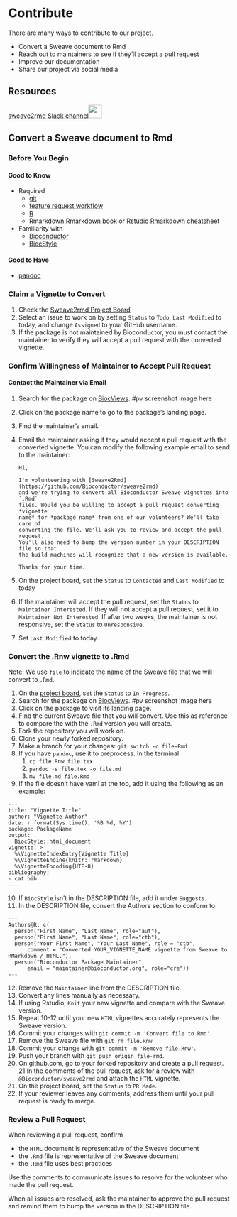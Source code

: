 # Contribute

There are many ways to contribute to our project.

* Convert a Sweave document to Rmd
* Reach out to maintainers to see if they'll accept a pull request
* Improve our documentation
* Share our project via social media

## Resources

[sweave2rmd Slack channel](https://join.slack.com/share/enQtMzQ5ODU0NzkzNjQ5OC00YmNhY2FjNzYyNzg3OWY2NDBlZDNjY2RiODYxMTJmOWYzOGI0MGE1MjYzNDMyMWIyNjNkZTg2ZjcxY2FhNTMz)[![](https://cdn.bfldr.com/5H442O3W/at/pl546j-7le8zk-afym5u/Slack_Mark_Web.png?auto=webp&format=png){width=30px}](https://join.slack.com/share/enQtMzQ5ODU0NzkzNjQ5OC00YmNhY2FjNzYyNzg3OWY2NDBlZDNjY2RiODYxMTJmOWYzOGI0MGE1MjYzNDMyMWIyNjNkZTg2ZjcxY2FhNTMz)

## Convert a Sweave document to Rmd

### Before You Begin

#### Good to Know 

* Required
  - [git](https://git-scm.com/docs/gittutorial)
  - [feature request
    workflow](https://www.atlassian.com/git/tutorials/comparing-workflows/feature-branch-workflow)
  - [R](https://www.rstudio.com/resources/books/)
  - Rmarkdown,[Rmarkdown book](https://bookdown.org/yihui/rmarkdown/) or [Rstudio Rmarkdown
    cheatsheet](https://raw.githubusercontent.com/rstudio/cheatsheets/main/rmarkdown.pdf)

* Familiarity with
  - [Bioconductor](https://bioconductor.org)
  - [BiocStyle](https://bioconductor.org/packages/devel/bioc/html/BiocStyle.html)

#### Good to Have

* [pandoc](https://pandoc.org)

### Claim a Vignette to Convert

1. Check the
   [Sweave2rmd Project Board](https://github.com/orgs/Bioconductor/projects/2/views/1)
2. Select an issue to work on by setting `Status` to `Todo`, `Last Modified` to
   today, and change `Assigned` to your GitHub username.
3. If the package is not maintained by Bioconductor, you must contact the
   maintainer to verify they will accept a pull request with the converted
   vignette.

### Confirm Willingness of Maintainer to Accept Pull Request

#### Contact the Maintainer via Email

1. Search for the package on
[BiocViews](https://bioconductor.org/packages/devel/BiocViews.html#___Software).  #pv screenshot image here
2. Click on the package name to go to the package's landing page.
3. Find the maintainer's email.
4. Email the maintainer asking if they would accept a pull request with the
   converted vignette. You can modify the following example email to send to
   the maintainer:
   ```
   Hi,

   I'm volunteering with [Sweave2Rmd](https://github.com/Bioconductor/sweave2rmd)
   and we're trying to convert all Bioconductor Sweave vignettes into `.Rmd`
   files. Would you be willing to accept a pull request converting *vignette
   name* for *package name* from one of our volunteers? We'll take care of
   converting the file. We'll ask you to review and accept the pull request.
   You'll also need to bump the version number in your DESCRIPTION file so that
   the build machines will recognize that a new version is available.

   Thanks for your time.
   ```
5. On the project board, set the `Status` to `Contacted` and `Last Modified` to
   today
6. If the maintainer will accept the pull request, set the `Status` to
   `Maintainer Interested`. If they will not accept a pull request, set it to
   `Maintainer Not Interested`. If after two weeks, the maintainer is not
   responsive, set the `Status` to `Unresponsive`.
7. Set `Last Modified` to today.

### Convert the .Rnw vignette to .Rmd

Note: We use `file` to indicate the name of the Sweave file that we will
convert to `.Rmd`.

1. On the [project board](https://github.com/orgs/Bioconductor/projects/2/views/1), set the `Status` to `In Progress`.
2. Search for the package on
   [BiocViews](https://bioconductor.org/packages/devel/BiocViews.html#___Software). #pv screenshot image here
3. Click on the package to visit its landing page.
4. Find the current Sweave file that you will convert. Use this as reference to compare the
   with the `.Rmd` version you will create.
5. Fork the repository you will work on. 
6. Clone your newly forked repository. 
7. Make a branch for your changes: `git switch -c file-Rmd`
8. If you have `pandoc`, use it to preprocess. In the terminal
   1. `cp file.Rnw file.tex`
   2. `pandoc -s file.tex -o file.md`
   3. `mv file.md file.Rmd`
9. If the file doesn't have yaml at the top, add it using the following as an
   example:
  ```
  ---
  title: "Vignette Title"
  author: "Vignette Author" 
  date: r format(Sys.time(), '%B %d, %Y')
  package: PackageName
  output: 
    BiocStyle::html_document
  vignette: >
    %\VignetteIndexEntry{Vignette Title}
    %\VignetteEngine{knitr::rmarkdown}
    %\VignetteEncoding{UTF-8} 
  bibliography:
  - cat.bib   
  ---
  ```
10. If `BiocStyle` isn't in the DESCRIPTION file, add it under `Suggests`.
11. In the DESCRIPTION file, convert the Authors section to conform to:

  ```
  ---
Authors@R: c(
    person("First Name", "Last Name", role="aut"),
    person("First Name", "Last Name", role="ctb"),
    person("Your First Name", "Your Last Name", role = "ctb",
        comment = "Converted YOUR_VIGNETTE_NAME vignette from Sweave to RMarkdown / HTML."),
    person("Bioconductor Package Maintainer",
        email = "maintainer@bioconductor.org", role="cre"))
  ---
  ```
12. Remove the `Maintainer` line from the DESCRIPTION file.
13. Convert any lines manually as necessary.
14. If using Rstudio, `Knit` your new vignette and compare with the Sweave
    version.
15. Repeat 10-12 until your new `HTML` vignettes accurately represents the
    Sweave version.
16. Commit your changes with `git commit -m 'Convert file to Rmd'`.
17. Remove the Sweave file with `git rm file.Rnw`
18. Commit your change with `git commit -m 'Remove file.Rnw'`.
19. Push your branch with `git push origin file-rmd`.
20. On github.com, go to your forked repository and create a pull request.
21 In the comments of the pull request, ask for a review with
    `@Bioconductor/sweave2rmd` and attach the `HTML` vignette.
22. On the project board, set the `Status` to `PR Made`.
23. If your reviewer leaves any comments, address them until your pull request
    is ready to merge.

### Review a Pull Request

When reviewing a pull request, confirm

* the `HTML` document is representative of the Sweave document
* the `.Rmd` file is representative of the Sweave document
* the `.Rmd` file uses best practices

Use the comments to communicate issues to resolve for the volunteer who made
the pull request.

When all issues are resolved, ask the maintainer to approve the pull request
and remind them to bump the version in the DESCRIPTION file.
